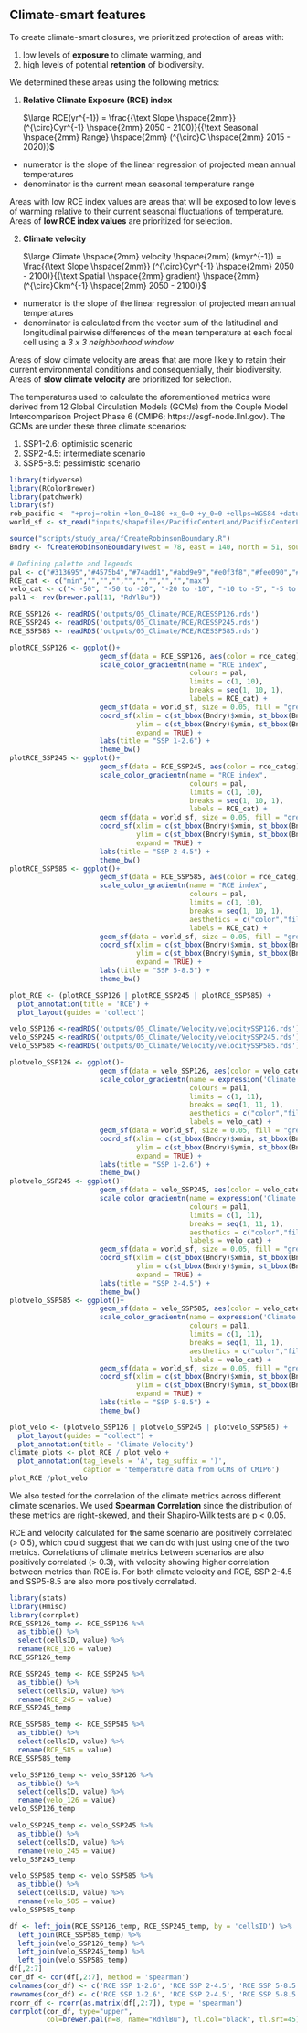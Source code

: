 ## Climate-smart features

To create climate-smart closures, we prioritized protection of areas with:

1. low levels of **exposure** to climate warming, and
2. high levels of potential **retention** of biodiversity.

We determined these areas using the following metrics:

1. **Relative Climate Exposure (RCE) index**

    $\large RCE(yr^{-1}) = \frac{{\text Slope \hspace{2mm}} (^{\circ}Cyr^{-1} \hspace{2mm} 2050 - 2100)}{{\text             Seasonal \hspace{2mm} Range} \hspace{2mm} (^{\circ}C \hspace{2mm} 2015 - 2020)}$
      
  * numerator is the slope of the linear regression of projected mean annual temperatures
  * denominator is the current mean seasonal temperature range

Areas with low RCE index values are areas that will be exposed to low levels of warming relative to their current seasonal fluctuations of temperature. Areas of **low RCE index values** are prioritized for selection.

2. **Climate velocity**

    $\large Climate \hspace{2mm} velocity \hspace{2mm} (kmyr^{-1}) = 
    \frac{{\text Slope \hspace{2mm}} (^{\circ}Cyr^{-1} \hspace{2mm} 2050 - 2100)}{{\text Spatial \hspace{2mm}             gradient} \hspace{2mm} (^{\circ}Ckm^{-1} \hspace{2mm} 2050 - 2100)}$
  
  * numerator is the slope of the linear regression of projected mean annual temperatures
  * denominator is calculated from the vector sum of the latitudinal and longitudinal pairwise differences of the mean temperature at each focal cell using a *3 x 3 neighborhood window*
  
Areas of slow climate velocity are areas that are more likely to retain their current environmental conditions and consequentially, their biodiversity. Areas of **slow climate velocity** are prioritized for selection.

The temperatures used to calculate the aforementioned metrics were derived from 12 Global Circulation Models (GCMs) from the Couple Model Intercomparison Project Phase 6 (CMIP6; https://esgf-node.llnl.gov). The GCMs are under these three climate scenarios:

1. SSP1-2.6: optimistic scenario
2. SSP2-4.5: intermediate scenario
3. SSP5-8.5: pessimistic scenario

``` r
library(tidyverse)
library(RColorBrewer)
library(patchwork)
library(sf)
rob_pacific <- "+proj=robin +lon_0=180 +x_0=0 +y_0=0 +ellps=WGS84 +datum=WGS84 +units=m +no_defs" # Best to define these first so you don't make mistakes below
world_sf <- st_read("inputs/shapefiles/PacificCenterLand/PacificCenterLand.shp")

source("scripts/study_area/fCreateRobinsonBoundary.R")
Bndry <- fCreateRobinsonBoundary(west = 78, east = 140, north = 51, south = 60)

# Defining palette and legends
pal <- c("#313695","#4575b4","#74add1","#abd9e9","#e0f3f8","#fee090","#fdae61","#f46d43","#d73027","#a50026")
RCE_cat <- c("min","","","","","","","","","max")
velo_cat <- c("< -50", "-50 to -20", "-20 to -10", "-10 to -5", "-5 to 5", "5 to 10", "10 to 20", "20 to 50", "50 to 100", "100 to 200", "> 200")
pal1 <- rev(brewer.pal(11, "RdYlBu"))

RCE_SSP126 <- readRDS('outputs/05_Climate/RCE/RCESSP126.rds')
RCE_SSP245 <- readRDS('outputs/05_Climate/RCE/RCESSP245.rds')
RCE_SSP585 <- readRDS('outputs/05_Climate/RCE/RCESSP585.rds')

plotRCE_SSP126 <- ggplot()+
                      geom_sf(data = RCE_SSP126, aes(color = rce_categ)) +
                      scale_color_gradientn(name = "RCE index",
                                            colours = pal,
                                            limits = c(1, 10),
                                            breaks = seq(1, 10, 1),
                                            labels = RCE_cat) +
                      geom_sf(data = world_sf, size = 0.05, fill = "grey20") +
                      coord_sf(xlim = c(st_bbox(Bndry)$xmin, st_bbox(Bndry)$xmax), 
                               ylim = c(st_bbox(Bndry)$ymin, st_bbox(Bndry)$ymax),
                               expand = TRUE) +
                      labs(title = "SSP 1-2.6") +
                      theme_bw()
plotRCE_SSP245 <- ggplot()+
                      geom_sf(data = RCE_SSP245, aes(color = rce_categ)) +
                      scale_color_gradientn(name = "RCE index",
                                            colours = pal,
                                            limits = c(1, 10),
                                            breaks = seq(1, 10, 1),
                                            labels = RCE_cat) +
                      geom_sf(data = world_sf, size = 0.05, fill = "grey20") +
                      coord_sf(xlim = c(st_bbox(Bndry)$xmin, st_bbox(Bndry)$xmax), 
                               ylim = c(st_bbox(Bndry)$ymin, st_bbox(Bndry)$ymax),
                               expand = TRUE) +
                      labs(title = "SSP 2-4.5") +
                      theme_bw()
plotRCE_SSP585 <- ggplot()+
                      geom_sf(data = RCE_SSP585, aes(color = rce_categ)) +
                      scale_color_gradientn(name = "RCE index",
                                            colours = pal,
                                            limits = c(1, 10),
                                            breaks = seq(1, 10, 1),
                                            aesthetics = c("color","fill"),
                                            labels = RCE_cat) +
                      geom_sf(data = world_sf, size = 0.05, fill = "grey20") +
                      coord_sf(xlim = c(st_bbox(Bndry)$xmin, st_bbox(Bndry)$xmax), 
                               ylim = c(st_bbox(Bndry)$ymin, st_bbox(Bndry)$ymax),
                               expand = TRUE) +
                      labs(title = "SSP 5-8.5") +
                      theme_bw()

plot_RCE <- (plotRCE_SSP126 | plotRCE_SSP245 | plotRCE_SSP585) +
  plot_annotation(title = 'RCE') +
  plot_layout(guides = 'collect')
```

``` r
velo_SSP126 <-readRDS('outputs/05_Climate/Velocity/velocitySSP126.rds')
velo_SSP245 <-readRDS('outputs/05_Climate/Velocity/velocitySSP245.rds')
velo_SSP585 <-readRDS('outputs/05_Climate/Velocity/velocitySSP585.rds')

plotvelo_SSP126 <- ggplot()+
                      geom_sf(data = velo_SSP126, aes(color = velo_categ)) +
                      scale_color_gradientn(name = expression('Climate velocity (km yr'^"-1"*')'),
                                            colours = pal1,
                                            limits = c(1, 11),
                                            breaks = seq(1, 11, 1),
                                            aesthetics = c("color","fill"),
                                            labels = velo_cat) +
                      geom_sf(data = world_sf, size = 0.05, fill = "grey20") +
                      coord_sf(xlim = c(st_bbox(Bndry)$xmin, st_bbox(Bndry)$xmax), 
                               ylim = c(st_bbox(Bndry)$ymin, st_bbox(Bndry)$ymax),
                               expand = TRUE) +
                      labs(title = "SSP 1-2.6") +
                      theme_bw()
plotvelo_SSP245 <- ggplot()+
                      geom_sf(data = velo_SSP245, aes(color = velo_categ)) +
                      scale_color_gradientn(name = expression('Climate velocity (km yr'^"-1"*')'),
                                            colours = pal1,
                                            limits = c(1, 11),
                                            breaks = seq(1, 11, 1),
                                            aesthetics = c("color","fill"),
                                            labels = velo_cat) +
                      geom_sf(data = world_sf, size = 0.05, fill = "grey20") +
                      coord_sf(xlim = c(st_bbox(Bndry)$xmin, st_bbox(Bndry)$xmax), 
                               ylim = c(st_bbox(Bndry)$ymin, st_bbox(Bndry)$ymax),
                               expand = TRUE) +
                      labs(title = "SSP 2-4.5") +
                      theme_bw()
plotvelo_SSP585 <- ggplot()+
                      geom_sf(data = velo_SSP585, aes(color = velo_categ)) +
                      scale_color_gradientn(name = expression('Climate velocity (km yr'^"-1"*')'),
                                            colours = pal1,
                                            limits = c(1, 11),
                                            breaks = seq(1, 11, 1),
                                            aesthetics = c("color","fill"),
                                            labels = velo_cat) +
                      geom_sf(data = world_sf, size = 0.05, fill = "grey20") +
                      coord_sf(xlim = c(st_bbox(Bndry)$xmin, st_bbox(Bndry)$xmax), 
                               ylim = c(st_bbox(Bndry)$ymin, st_bbox(Bndry)$ymax),
                               expand = TRUE) +
                      labs(title = "SSP 5-8.5") +
                      theme_bw()

plot_velo <- (plotvelo_SSP126 | plotvelo_SSP245 | plotvelo_SSP585) +
  plot_layout(guides = "collect") +
  plot_annotation(title = 'Climate Velocity')
climate_plots <- plot_RCE / plot_velo +
  plot_annotation(tag_levels = 'A', tag_suffix = ')',
                  caption = 'temperature data from GCMs of CMIP6')
plot_RCE /plot_velo
```

We also tested for the correlation of the climate metrics across different climate scenarios. We used **Spearman Correlation** since the distribution of these metrics are right-skewed, and their Shapiro-Wilk tests are p < 0.05.

RCE and velocity calculated for the same scenario are positively correlated (> 0.5), which could suggest that we can do with just using one of the two metrics. Correlations of climate metrics between scenarios are also positively correlated (> 0.3), with velocity showing higher correlation between metrics than RCE is. For both climate velocity and RCE, SSP 2-4.5 and SSP5-8.5 are also more positively correlated.

``` r
library(stats)
library(Hmisc)
library(corrplot)
RCE_SSP126_temp <- RCE_SSP126 %>% 
  as_tibble() %>% 
  select(cellsID, value) %>% 
  rename(RCE_126 = value)
RCE_SSP126_temp

RCE_SSP245_temp <- RCE_SSP245 %>% 
  as_tibble() %>% 
  select(cellsID, value) %>% 
  rename(RCE_245 = value)
RCE_SSP245_temp

RCE_SSP585_temp <- RCE_SSP585 %>% 
  as_tibble() %>% 
  select(cellsID, value) %>% 
  rename(RCE_585 = value)
RCE_SSP585_temp

velo_SSP126_temp <- velo_SSP126 %>% 
  as_tibble() %>% 
  select(cellsID, value) %>% 
  rename(velo_126 = value)
velo_SSP126_temp

velo_SSP245_temp <- velo_SSP245 %>% 
  as_tibble() %>% 
  select(cellsID, value) %>% 
  rename(velo_245 = value)
velo_SSP245_temp

velo_SSP585_temp <- velo_SSP585 %>% 
  as_tibble() %>% 
  select(cellsID, value) %>% 
  rename(velo_585 = value)
velo_SSP585_temp

df <- left_join(RCE_SSP126_temp, RCE_SSP245_temp, by = 'cellsID') %>% 
  left_join(RCE_SSP585_temp) %>% 
  left_join(velo_SSP126_temp) %>% 
  left_join(velo_SSP245_temp) %>% 
  left_join(velo_SSP585_temp)
df[,2:7]
cor_df <- cor(df[,2:7], method = 'spearman')
colnames(cor_df) <- c('RCE SSP 1-2.6', 'RCE SSP 2-4.5', 'RCE SSP 5-8.5', 'velocity SSP 1-2.6', 'velocity SSP 2-4.5', 'velocity SSP 5-8.5')
rownames(cor_df) <- c('RCE SSP 1-2.6', 'RCE SSP 2-4.5', 'RCE SSP 5-8.5', 'velocity SSP 1-2.6', 'velocity SSP 2-4.5', 'velocity SSP 5-8.5')
rcorr_df <- rcorr(as.matrix(df[,2:7]), type = 'spearman')
corrplot(cor_df, type="upper",
         col=brewer.pal(n=8, name="RdYlBu"), tl.col="black", tl.srt=45)
```